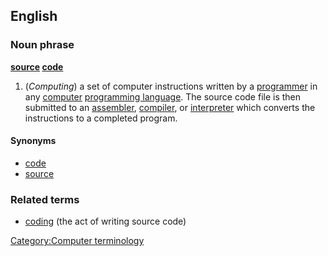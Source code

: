 ==English==
===Noun phrase===
'''[[source]] [[code]]'''

# (''Computing'') a set of computer instructions written by a [[programmer]] in any [[computer]] [[programming language]]. The source code file is then submitted to an [[assembler]], [[compiler]], or [[interpreter]] which converts the instructions to a completed program.

====Synonyms====
*[[code]]
*[[source]]<!--Usually called "source" or "code" among programmers-->

===Related terms===
*[[coding]] (the act of writing source code)

[[Category:Computer terminology]]